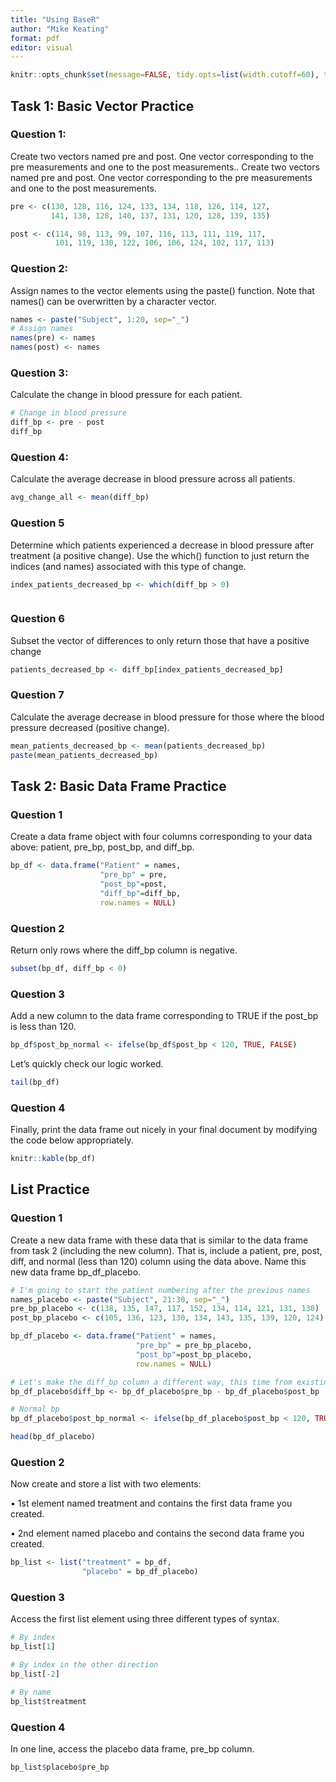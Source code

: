 ```yaml
---
title: "Using BaseR"
author: "Mike Keating"
format: pdf
editor: visual
---
```


```r
knitr::opts_chunk$set(message=FALSE, tidy.opts=list(width.cutoff=60), tidy=TRUE)
```

## Task 1: Basic Vector Practice

### Question 1:

Create two vectors named pre and post. One vector corresponding to the pre measurements and one to the post measurements.. Create two vectors named pre and post. One vector corresponding to the pre measurements and one to the post measurements.

```r
pre <- c(130, 128, 116, 124, 133, 134, 118, 126, 114, 127,
         141, 138, 128, 140, 137, 131, 120, 128, 139, 135)

post <- c(114, 98, 113, 99, 107, 116, 113, 111, 119, 117,
          101, 119, 130, 122, 106, 106, 124, 102, 117, 113)
```

### Question 2:

Assign names to the vector elements using the paste() function. Note that names() can be overwritten by a character vector.

```r
names <- paste("Subject", 1:20, sep="_")
# Assign names
names(pre) <- names
names(post) <- names
```

### Question 3:

Calculate the change in blood pressure for each patient.

```r
# Change in blood pressure
diff_bp <- pre - post
diff_bp
```

### Question 4:

Calculate the average decrease in blood pressure across all patients.

```r
avg_change_all <- mean(diff_bp)

```

### Question 5

Determine which patients experienced a decrease in blood pressure after treatment (a positive change). Use the which() function to just return the indices (and names) associated with this type of change.

```r
index_patients_decreased_bp <- which(diff_bp > 0)



```

### Question 6

Subset the vector of differences to only return those that have a positive change

```r
patients_decreased_bp <- diff_bp[index_patients_decreased_bp]
```

### Question 7

Calculate the average decrease in blood pressure for those where the blood pressure decreased (positive change).

```r
mean_patients_decreased_bp <- mean(patients_decreased_bp)
paste(mean_patients_decreased_bp)
```

## Task 2: Basic Data Frame Practice

### Question 1

Create a data frame object with four columns corresponding to your data above: patient, pre_bp, post_bp, and diff_bp.

```r
bp_df <- data.frame("Patient" = names, 
                    "pre_bp" = pre, 
                    "post_bp"=post, 
                    "diff_bp"=diff_bp, 
                    row.names = NULL)
```

### Question 2

Return only rows where the diff_bp column is negative.

```r
subset(bp_df, diff_bp < 0)
```

### Question 3

Add a new column to the data frame corresponding to TRUE if the post_bp is less than 120.

```r
bp_df$post_bp_normal <- ifelse(bp_df$post_bp < 120, TRUE, FALSE)
```

Let's quickly check our logic worked.

```r
tail(bp_df)
```

### Question 4

Finally, print the data frame out nicely in your final document by modifying the code below appropriately.

```r
knitr::kable(bp_df)
```

## List Practice

### Question 1

Create a new data frame with these data that is similar to the data frame from task 2 (including the new column). That is, include a patient, pre, post, diff, and normal (less than 120) column using the data above. Name this new data frame bp_df_placebo.

```r

# I'm going to start the patient numbering after the previous names
names_placebo <- paste("Subject", 21:30, sep="_")
pre_bp_placebo <- c(138, 135, 147, 117, 152, 134, 114, 121, 131, 130)
post_bp_placebo <- c(105, 136, 123, 130, 134, 143, 135, 139, 120, 124)

bp_df_placebo <- data.frame("Patient" = names, 
                            "pre_bp" = pre_bp_placebo, 
                            "post_bp"=post_bp_placebo, 
                            row.names = NULL)

# Let's make the diff_bp column a different way, this time from existing dataframe
bp_df_placebo$diff_bp <- bp_df_placebo$pre_bp - bp_df_placebo$post_bp

# Normal bp
bp_df_placebo$post_bp_normal <- ifelse(bp_df_placebo$post_bp < 120, TRUE, FALSE)

head(bp_df_placebo)
```

### Question 2

Now create and store a list with two elements:

• 1st element named treatment and contains the first data frame you created.

• 2nd element named placebo and contains the second data frame you created.

```r
bp_list <- list("treatment" = bp_df, 
                "placebo" = bp_df_placebo)
```

### Question 3

Access the first list element using three different types of syntax.

```r
# By index
bp_list[1]

# By index in the other direction
bp_list[-2]

# By name
bp_list$treatment
```

### Question 4

In one line, access the placebo data frame, pre_bp column.

```r
bp_list$placebo$pre_bp
```
